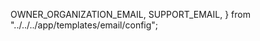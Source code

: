   OWNER_ORGANIZATION_EMAIL,
  SUPPORT_EMAIL,
} from "../../../app/templates/email/config";


<Intro
  title="Visualisez les données ouvertes de l’administration publique suisse"
  teaser="Créez et intégrez des visualisations à partir des jeux de données du service LINDAS (Linked Data)."
  buttonLabel="Créer une visualisation"
/>
<Tutorial
  headline="Visualisez des données en quelques étapes…"
  step1="Sélection du jeu de données"
  step2="Configuration"
  step3="Partage & intégration"
/>
<Examples
  headline="Tirez le meilleur de cet outil…"
  example1Headline="Créez vos propres visualisations"
  example1Description="Choisissez un type de graphique et configurez-le selon vos besoins."
  example2Headline="Exploitez les nombreuses options disponibles"
  example2Description="Grâce aux filtres et aux options d'affichage, même des problèmes complexes peuvent être visualisés."
/>
<Section>
  <Contribute
    headline="Voulez-vous visualiser vos propres données?"
    description="Apprenez comment intégrer vos données au service LINDAS (Linked Data)."
    buttonLabel="En savoir plus"
    buttonUrl="https://lindas.admin.ch/?lang=fr"
  />
  <Divider
    orientation="vertical"
    flexItem
    sx={{ display: ["hidden", "box"] }}
  />
  <Newsletter
    headline="S'abonner à notre newsletter"
    description="Restez informé en vous abonnant à notre newsletter en ajoutant votre adresse e-mail ci-dessous."
    buttonLabel="S'abonner"
    buttonUrl={OWNER_ORGANIZATION_EMAIL}
  />
</Section>
<Section
  sx={{
    color: "grey.800",
  }}
>
  <BugReport
    headline="Un bug a été trouvé?"
    description="Veuillez nous signaler le bug afin que nous puissions le corriger le plus rapidement possible."
    buttonLabel="Signaler un bug"
    buttonUrl={createMailtoLink("fr", {
      recipients: {
        to: OWNER_ORGANIZATION_EMAIL,
        cc: SUPPORT_EMAIL,
      },
      template: bugReportTemplates,
    })}
  />
  <Divider
    orientation="vertical"
    flexItem
    sx={{ display: ["hidden", "box"], color: "grey.500" }}
  />
  <FeatureRequest
    headline="Nouvelle demande de fonctionnalité"
    description="Envoyez-nous vos demandes de fonctionnalités dès aujourd'hui et aidez à façonner l'avenir de notre plateforme!"
    buttonLabel="Soumettre"
    buttonUrl={createMailtoLink("fr", {
      recipients: {
        to: OWNER_ORGANIZATION_EMAIL,
        cc: SUPPORT_EMAIL,
      },
      template: featureRequestTemplates,
    })}
  />
</Section>
